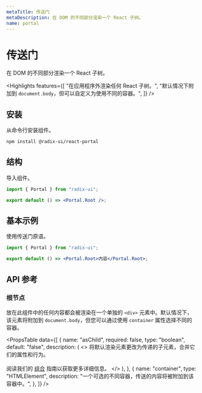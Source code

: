 ```yaml
---
metaTitle: 传送门
metaDescription: 在 DOM 的不同部分渲染一个 React 子树。
name: portal
---
```


# 传送门

<Description>
	在 DOM 的不同部分渲染一个 React 子树。
</Description>

<Highlights
	features={[
		"在应用程序外渲染任何 React 子树。",
		"默认情况下附加到 `document.body`，但可以自定义为使用不同的容器。",
	]}
/>

## 安装

从命令行安装组件。

```bash
npm install @radix-ui/react-portal
```

## 结构

导入组件。

```jsx
import { Portal } from "radix-ui";

export default () => <Portal.Root />;
```

## 基本示例

使用传送门原语。

```jsx
import { Portal } from "radix-ui";

export default () => <Portal.Root>内容</Portal.Root>;
```

## API 参考

### 根节点

放在此组件中的任何内容都会被渲染在一个单独的 `<div>` 元素中。默认情况下，该元素将附加到 `document.body`，但您可以通过使用 `container` 属性选择不同的容器。

<PropsTable
	data={[
		{
			name: "asChild",
			required: false,
			type: "boolean",
			default: "false",
			description: (
				<>
					将默认渲染元素更改为传递的子元素，合并它们的属性和行为。
					<br />
					<br />
					阅读我们的 <a href="../guides/composition">组合</a> 指南以获取更多详细信息。
				</>
			),
		},
		{
			name: "container",
			type: "HTMLElement",
			description:
				"一个可选的不同容器，传送的内容将被附加到该容器中。",
		},
	]}
/>